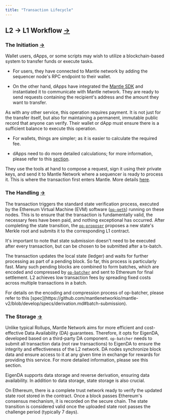 ```yaml
---
title: "Transaction Lifecycle"
---
```


## L2 -> L1 Workflow [→](https://docs-v2.mantle.xyz/devs/concepts/tx-lifecycle#l2---l1-workflow)

### The Initiation [→](https://docs-v2.mantle.xyz/devs/concepts/tx-lifecycle#1-the-initiation)

Wallet users, dApps, or some scripts may wish to utilize a blockchain-based system to transfer funds or execute tasks.

* For users, they have connected to Mantle network by adding the sequencer node's RPC endpoint to their wallet.

* On the other hand, dApps have integrated the [Mantle SDK](https://sdk.mantle.xyz/index.html) and instantiated it to communicate with Mantle network. They are ready to send requests containing the recipient's address and the amount they want to transfer.

As with any other service, this operation requires payment. It is not just for the transfer itself, but also for maintaining a permanent, immutable public record that anyone can verify. Their wallet or dApp must ensure there is a sufficient balance to execute this operation.

* For wallets, things are simpler; as it is easier to calculate the required fee.

* dApps need to do more detailed calculations; for more information, please refer to this [section](/network/system-information/fee-mechanism).

They use the tools at hand to compose a request, sign it using their private keys, and send it to Mantle Network where a sequencer is ready to process it. This is where the transaction first enters Mantle. More details [here](/network/system-information/off-chain-system/node-introduction#sequencer).

### The Handling [→](https://docs-v2.mantle.xyz/devs/concepts/tx-lifecycle#2-the-handling)

The transaction triggers the standard state verification process, executed by the Ethereum Virtual Machine (EVM) software ([`op-geth`](/network/system-information/off-chain-system/node-introduction#op-geth)) running on these nodes. This is to ensure that the transaction is fundamentally valid, the necessary fees have been paid, and nothing exceptional has occurred. After completing the state transition, the [`op-proposer`](/network/system-information/off-chain-system/node-introduction#op-proposer) proposes a new state's Merkle root and submits it to the corresponding L1 contract.

<Info>
It's important to note that state submission doesn't need to be executed after every transaction, but can be chosen to be submitted after a tx-batch.

</Info>

The transaction updates the local state (ledger) and waits for further processing as part of a pending block. So far, this process is particularly fast. Many such pending blocks are combined to form batches, which are encoded and compressed by [`op-batcher`](/network/system-information/off-chain-system/node-introduction#op-batcher) and sent to Ethereum for final settlement. L2 achieves low transaction fees by spreading fixed costs across multiple transactions in a batch.

<Info>
For details on the encoding and compression process of op-batcher, please refer to this [spec](https://github.com/mantlenetworkio/mantle-v2/blob/develop/specs/derivation.md#batch-submission).

</Info>

### The Storage [→](https://docs-v2.mantle.xyz/devs/concepts/tx-lifecycle#3-the-storage)

Unlike typical Rollups, Mantle Network aims for more efficient and cost-effective Data Availability (DA) guarantees. Therefore, it opts for EigenDA, developed based on a third-party DA component. `op-batcher` needs to submit all transaction data (not raw transactions) to EigenDA to ensure the integrity and effectiveness of the L2 network. DA nodes synchronize block data and ensure access to it at any given time in exchange for rewards for providing this service. For more detailed information, please see this section.

EigenDA supports data storage and reverse derivation, ensuring data availability. In addition to data storage, state storage is also crucial.

On Ethereum, there is a complete trust network ready to verify the updated state root stored in the contract. Once a block passes Ethereum's consensus mechanism, it is recorded on the secure chain. The state transition is considered valid once the uploaded state root passes the challenge period (typically 7 days).


